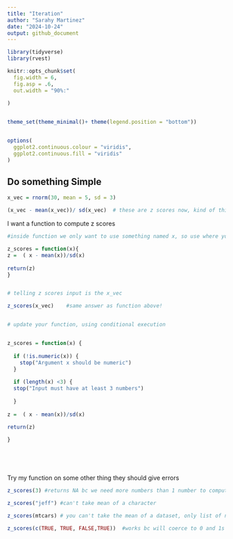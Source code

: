 ```yaml
---
title: "Iteration"
author: "Sarahy Martinez"
date: "2024-10-24"
output: github_document
---
```


```r
library(tidyverse)
library(rvest)

knitr::opts_chunk$set(
  fig.width = 6,
  fig.asp = .6,
  out.width = "90%:"
  
)


theme_set(theme_minimal()+ theme(legend.position = "bottom"))


options(
  ggplot2.continuous.colour = "viridis",
  ggplot2.continuous.fill = "viridis"
)


```


## Do something Simple

```r

x_vec = rnorm(30, mean = 5, sd = 3)

(x_vec - mean(x_vec))/ sd(x_vec)  # these are z scores now, kind of thing we cant to do in a body of function


```


I want a function to compute z scores 

```r

#inside function we only want to use something named x, so use where you want to operate

z_scores = function(x){
z =  ( x - mean(x))/sd(x)
   
return(z)
}


# telling z scores input is the x_vec

z_scores(x_vec)    #same answer as function above! 


# update your function, using conditional execution 


z_scores = function(x) {
  
  if (!is.numeric(x)) {
    stop("Argument x should be numeric")
  } 
  
  if (length(x) <3) {
  stop("Input must have at least 3 numbers")
    
  }
  
z =  ( x - mean(x))/sd(x)

return(z)
  
}



 
```



Try my function on some other thing they should give errors

```r
z_scores(3) #returns NA bc we need more numbers than 1 number to compute sd, updated conditions above and needs 3 numbers

z_scores("jeff") #can't take mean of a character

z_scores(mtcars) # you can't take the mean of a dataset, only list of numbers

z_scores(c(TRUE, TRUE, FALSE,TRUE))  #works bc will coerce to 0 and 1s 

```





























